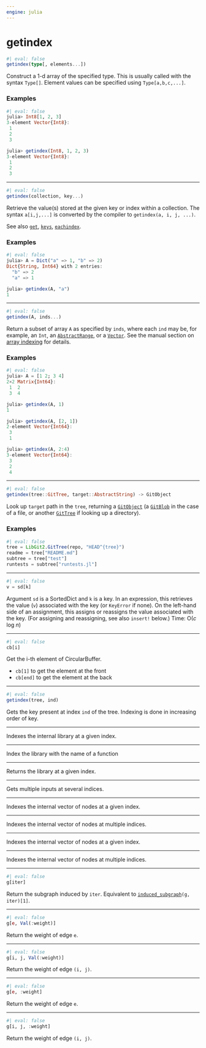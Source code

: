 ```yaml
---
engine: julia
---
```


# getindex {#sec-doc}
    

::: {.callout-note appearance="simple" title="docblock" collapse=false}    


```julia
#| eval: false
getindex(type[, elements...])

```

Construct a 1-d array of the specified type. This is usually called with the syntax `Type[]`. Element values can be specified using `Type[a,b,c,...]`.
 

### Examples
    

```julia
#| eval: false
julia> Int8[1, 2, 3]
3-element Vector{Int8}:
 1
 2
 3

julia> getindex(Int8, 1, 2, 3)
3-element Vector{Int8}:
 1
 2
 3

```



:::
    

 --- 
 
::: {.callout-note appearance="simple" title="docblock" collapse=false}    


```julia
#| eval: false
getindex(collection, key...)

```

Retrieve the value(s) stored at the given key or index within a collection. The syntax `a[i,j,...]` is converted by the compiler to `getindex(a, i, j, ...)`.
 
See also [`get`](@ref), [`keys`](@ref), [`eachindex`](@ref).
 

### Examples
    

```julia
#| eval: false
julia> A = Dict("a" => 1, "b" => 2)
Dict{String, Int64} with 2 entries:
  "b" => 2
  "a" => 1

julia> getindex(A, "a")
1

```



:::
    

 --- 
 
::: {.callout-note appearance="simple" title="docblock" collapse=false}    


```julia
#| eval: false
getindex(A, inds...)

```

Return a subset of array `A` as specified by `inds`, where each `ind` may be, for example, an `Int`, an [`AbstractRange`](@ref), or a [`Vector`](@ref). See the manual section on [array indexing](@ref man-array-indexing) for details.
 

### Examples
    

```julia
#| eval: false
julia> A = [1 2; 3 4]
2×2 Matrix{Int64}:
 1  2
 3  4

julia> getindex(A, 1)
1

julia> getindex(A, [2, 1])
2-element Vector{Int64}:
 3
 1

julia> getindex(A, 2:4)
3-element Vector{Int64}:
 3
 2
 4

```



:::
    

 --- 
 
::: {.callout-note appearance="simple" title="docblock" collapse=false}    


```julia
#| eval: false
getindex(tree::GitTree, target::AbstractString) -> GitObject

```

Look up `target` path in the `tree`, returning a [`GitObject`](@ref) (a [`GitBlob`](@ref) in the case of a file, or another [`GitTree`](@ref) if looking up a directory).
 

### Examples
    

```julia
#| eval: false
tree = LibGit2.GitTree(repo, "HEAD^{tree}")
readme = tree["README.md"]
subtree = tree["test"]
runtests = subtree["runtests.jl"]

```



:::
    

 --- 
 
::: {.callout-note appearance="simple" title="docblock" collapse=false}    


```julia
#| eval: false
v = sd[k]

```

Argument `sd` is a SortedDict and `k` is a key. In an expression, this retrieves the value (`v`) associated with the key (or `KeyError` if none). On the left-hand side of an assignment, this assigns or reassigns the value associated with the key. (For assigning and reassigning, see also `insert!` below.) Time: O(*c* log *n*)
 


:::
    

 --- 
 
::: {.callout-note appearance="simple" title="docblock" collapse=false}    


```julia
#| eval: false
cb[i]

```

Get the i-th element of CircularBuffer.
 
  * `cb[1]` to get the element at the front
  * `cb[end]` to get the element at the back


:::
    

 --- 
 
::: {.callout-note appearance="simple" title="docblock" collapse=false}    


```julia
#| eval: false
getindex(tree, ind)

```

Gets the key present at index `ind` of the tree. Indexing is done in increasing order of key.
 


:::
    

 --- 
 
::: {.callout-note appearance="simple" title="docblock" collapse=false}    

Indexes the internal library at a given index.
 


:::
    

 --- 
 
::: {.callout-note appearance="simple" title="docblock" collapse=false}    

Index the library with the name of a function
 


:::
    

 --- 
 
::: {.callout-note appearance="simple" title="docblock" collapse=false}    

Returns the library at a given index.
 


:::
    

 --- 
 
::: {.callout-note appearance="simple" title="docblock" collapse=false}    

Gets multiple inputs at several indices.
 


:::
    

 --- 
 
::: {.callout-note appearance="simple" title="docblock" collapse=false}    

Indexes the internal vector of nodes at a given index.
 


:::
    

 --- 
 
::: {.callout-note appearance="simple" title="docblock" collapse=false}    

Indexes the internal vector of nodes at multiple indices.
 


:::
    

 --- 
 
::: {.callout-note appearance="simple" title="docblock" collapse=false}    

Indexes the internal vector of nodes at a given index.
 


:::
    

 --- 
 
::: {.callout-note appearance="simple" title="docblock" collapse=false}    

Indexes the internal vector of nodes at multiple indices.
 


:::
    

 --- 
 
::: {.callout-note appearance="simple" title="docblock" collapse=false}    


```julia
#| eval: false
g[iter]

```

Return the subgraph induced by `iter`. Equivalent to [`induced_subgraph`](@ref)`(g, iter)[1]`.
 


:::
    

 --- 
 
::: {.callout-note appearance="simple" title="docblock" collapse=false}    


```julia
#| eval: false
g[e, Val(:weight)]

```

Return the weight of edge `e`.
 


:::
    

 --- 
 
::: {.callout-note appearance="simple" title="docblock" collapse=false}    


```julia
#| eval: false
g[i, j, Val(:weight)]

```

Return the weight of edge `(i, j)`.
 


:::
    

 --- 
 
::: {.callout-note appearance="simple" title="docblock" collapse=false}    


```julia
#| eval: false
g[e, :weight]

```

Return the weight of edge `e`.
 


:::
    

 --- 
 
::: {.callout-note appearance="simple" title="docblock" collapse=false}    


```julia
#| eval: false
g[i, j, :weight]

```

Return the weight of edge `(i, j)`.
 


:::
    

